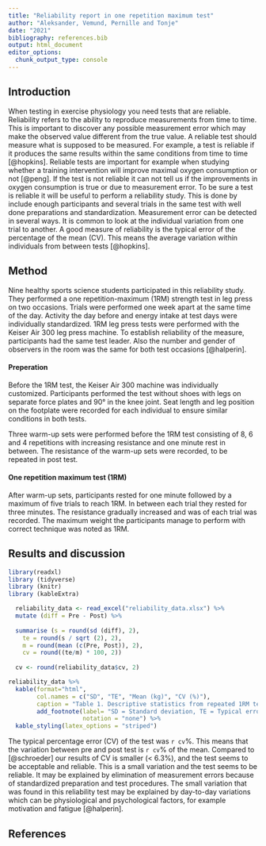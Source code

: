 ```yaml
---
title: "Reliability report in one repetition maximum test"
author: "Aleksander, Vemund, Pernille and Tonje"
date: "2021"
bibliography: references.bib
output: html_document
editor_options: 
  chunk_output_type: console
---
```


## Introduction 
When testing in exercise physiology you need tests that are reliable. Reliability refers to the ability to reproduce measurements from time to time. This is important to discover any possible measurement error which may make the observed value different from the true value. A reliable test should measure what is supposed to be measured. For example, a test is reliable if it produces the same results within the same conditions from time to time [@hopkins]. Reliable tests are important for example when studying whether a training intervention will improve maximal oxygen consumption or not [@peng]. If the test is not reliable it can not tell us if the improvements in oxygen consumption is true or due to measurement error. To be sure a test is reliable it will be useful to perform a reliability study. This is done by include enough participants and several trials in the same test with well done preparations and standardization. Measurement error can be detected in several ways. It is common to look at the individual variation from one trial to another. A good measure of reliability is the typical error of the percentage of the mean (CV). This means the average variation within individuals from between tests [@hopkins]. 

## Method 
Nine healthy sports science students participated in this reliability study. They performed a one repetition-maximum (1RM) strength test in leg press on two occasions. Trials were performed one week apart at the same time of the day. Activity the day before and energy intake at test days were individually standardized. 1RM leg press tests were performed with the Keiser Air 300 leg press machine. To establish reliability of the measure, participants had the same test leader. Also the number and gender of observers in the room was the same for both test occasions [@halperin]. 

#### Preperation
Before the 1RM test, the Keiser Air 300 machine was individually customized. Participants performed the test without shoes with legs on separate force plates and 90&#176; in the knee joint. Seat length and leg position on the footplate were recorded for each individual to ensure similar conditions in both tests. 

Three warm-up sets were performed before the 1RM test consisting of 8, 6 and 4 repetitions with increasing resistance and one minute rest in between. The resistance of the warm-up sets were recorded, to be repeated in post test. 

#### One repetition maximum test (1RM)
After warm-up sets, participants rested for one minute followed by a maximum of five trials to reach 1RM. In between each trial they rested for three minutes. The resistance gradually increased and was of each trial was recorded. The maximum weight the participants manage to perform with correct technique was noted as 1RM. 


## Results and discussion

```r

library(readxl)
library (tidyverse)
library (knitr)
library (kableExtra)

  reliability_data <- read_excel("reliability_data.xlsx") %>%
  mutate (diff = Pre - Post) %>%
  
  summarise (s = round(sd (diff), 2),
    te = round(s / sqrt (2), 2), 
    m = round(mean (c(Pre, Post)), 2), 
    cv = round((te/m) * 100, 2))
  
  cv <- round(reliability_data$cv, 2)


```

```r
reliability_data %>% 
  kable(format="html",  
        col.names = c("SD", "TE", "Mean (kg)", "CV (%)"),
        caption = "Table 1. Descriptive statistics from repeated 1RM tests (n = 9).") %>%
        add_footnote(label= "SD = Standard deviation, TE = Typical error, CV = Coefficient of variation",
                     notation = "none") %>%
  kable_styling(latex_options = "striped") 
```

The typical percentage error (CV) of the test was `r cv`%. This means that the variation between pre and post test is `r cv`% of the mean. Compared to [@schroeder] our results of CV is smaller (< 6.3%), and the test seems to be acceptable and reliable. This is a small variation and the test seems to be reliable. It may be explained by elimination of measurement errors because of standardized preparation and test procedures. The small variation that was found in this reliability test may be explained by day-to-day variations which can be physiological and psychological factors, for example motivation and fatigue [@halperin]. 


## References 

